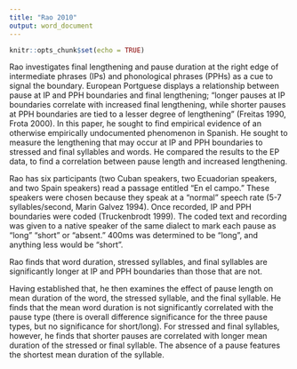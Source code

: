 ```yaml
---
title: "Rao 2010"
output: word_document
---
```


```r
knitr::opts_chunk$set(echo = TRUE)
```

Rao investigates final lengthening and pause duration at the right edge of intermediate phrases (IPs) and phonological phrases (PPHs) as a cue to signal the boundary. European Portguese displays a relationship between pause at IP and PPH boundaries and final lengthening; "longer pauses at IP boundaries correlate with increased final lengthening, while shorter pauses at PPH boundaries are tied to a lesser degree of lengthening" (Freitas 1990, Frota 2000). In this paper, he sought to find empirical evidence of an otherwise empirically undocumented phenomenon in Spanish. He sought to measure the lengthening that may occur at IP and PPH boundaries to stressed and final syllables and words. He compared the results to the EP data, to find a correlation between pause length and increased lengthening.

Rao has six participants (two Cuban speakers, two Ecuadorian speakers, and two Spain speakers) read a passage entitled "En el campo." These speakers were chosen because they speak at a "normal" speech rate (5-7 syllables/second, Marin Galvez 1994). Once recorded, IP and PPH boundaries were coded (Truckenbrodt 1999). The coded text and recording was given to a native speaker of the same dialect to mark each pause as "long" "short" or "absent." 400ms was determined to be "long", and anything less would be "short".

Rao finds that word duration, stressed syllables, and final syllables are significantly longer at IP and PPH boundaries than those that are not.

Having established that, he then examines the effect of pause length on mean duration of the word, the stressed syllable, and the final syllable. He finds that the mean word duration is not significantly correlated with the pause type (there is overall difference significance for the three pause types, but no significance for short/long). For stressed and final syllables, however, he finds that shorter pauses are correlated with longer mean duration of the stressed or final syllable. The absence of a pause features the shortest mean duration of the syllable.

